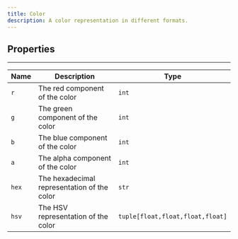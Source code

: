 ```yaml
---
title: Color
description: A color representation in different formats.
---
```


## Properties
<hr style={{marginBottom: 0}} />

| Name | Description | Type |
| --- | --- | --- |
| `r` | The red component of the color | `int` |
| `g` | The green component of the color | `int` |
| `b` | The blue component of the color | `int` |
| `a` | The alpha component of the color | `int` |
| `hex` | The hexadecimal representation of the color | `str` |
| `hsv` | The HSV representation of the color | `tuple[float,float,float,float]` |
